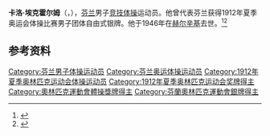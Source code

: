 {{NoteTA|G1=Sports}}
'''卡洛·埃克霍尔姆'''（{{lang-sv|Kaarlo Ekholm}}，{{bd|1884年|12月7日|1946年|5月13日}}），[[芬兰|芬兰]]男子[[竞技体操|竞技体操]]运动员。他曾代表芬兰获得1912年夏季奥运会体操比赛男子团体自由式银牌。他于1946年在[[赫尔辛基|赫尔辛基]]去世。<ref>{{Cite web|title=Kaarlo Väinö EKHOLM|url=https://www.olympic.org/kaarlo-vaino-ekholm|accessdate=2021-03-30|work=International Olympic Committee|archive-date=2016-10-07|archive-url=https://web.archive.org/web/20161007144222/https://www.olympic.org/kaarlo-vaino-ekholm|dead-url=no}}</ref><ref>{{cite web|url=https://www.olympedia.org/athletes/29771|title=Kaarlo Ekholm|work=Olympedia|accessdate=2021-03-31|archive-date=2021-04-18|archive-url=https://web.archive.org/web/20210418131023/https://www.olympedia.org/athletes/29771|dead-url=no}}</ref>

== 参考资料 ==
{{reflist}}

{{Authority control}}
{{DEFAULTSORT:Ekholm, Kaarlo}}
[[Category:芬兰男子体操运动员|Category:芬兰男子体操运动员]]
[[Category:芬兰奥运体操运动员|Category:芬兰奥运体操运动员]]
[[Category:1912年夏季奥林匹克运动会体操运动员|Category:1912年夏季奥林匹克运动会体操运动员]]
[[Category:1912年夏季奥林匹克运动会奖牌得主|Category:1912年夏季奥林匹克运动会奖牌得主]]
[[Category:奧林匹克運動會體操獎牌得主|Category:奧林匹克運動會體操獎牌得主]]
[[Category:芬蘭奧林匹克運動會銀牌得主|Category:芬蘭奧林匹克運動會銀牌得主]]